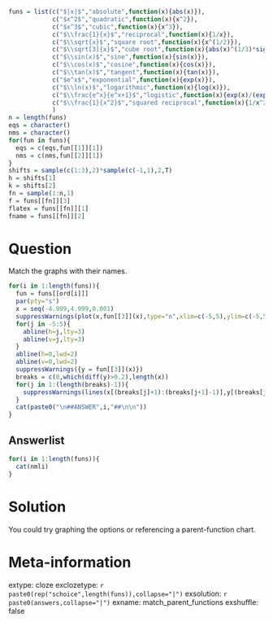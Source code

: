 ```r
funs = list(c("$|x|$","absolute",function(x){abs(x)}),
            c("$x^2$","quadratic",function(x){x^2}),
            c("$x^3$","cubic",function(x){x^3}),
            c("$\\frac{1}{x}$","reciprocal",function(x){1/x}),
            c("$\\sqrt{x}$","square root",function(x){x^(1/2)}),
            c("$\\sqrt[3]{x}$","cube root",function(x){abs(x)^(1/3)*sign(x)}),
            c("$\\sin(x)$","sine",function(x){sin(x)}),
            c("$\\cos(x)$","cosine",function(x){cos(x)}),
            c("$\\tan(x)$","tangent",function(x){tan(x)}),
            c("$e^x$","exponential",function(x){exp(x)}),
            c("$\\ln(x)$","logarithmic",function(x){log(x)}),
            c("$\\frac{e^x}{e^x+1}$","logistic",function(x){exp(x)/(exp(x)+1)}),
            c("$\\frac{1}{x^2}$","squared reciprocal",function(x){1/x^2})
            )
n = length(funs)
eqs = character()
nms = character()
for(fun in funs){
  eqs = c(eqs,fun[[1]][1])
  nms = c(nms,fun[[2]][1])
}
shifts = sample(c(1:3),2)*sample(c(-1,1),2,T)
h = shifts[1]
k = shifts[2]
fn = sample(1:n,1) 
f = funs[[fn]][3]
flatex = funs[[fn]][1]
fname = funs[[fn]][2]
```

Question
========

Match the graphs with their names.

```r
for(i in 1:length(funs)){
  fun = funs[[ord[i]]]
  par(pty="s")
  x = seq(-4.999,4.999,0.001)
  suppressWarnings(plot(x,fun[[3]](x),type="n",xlim=c(-5,5),ylim=c(-5,5),lwd=2,ylab="f(x)",xlab="x"))
  for(j in -5:5){
    abline(h=j,lty=3)
    abline(v=j,lty=3)
  }
  abline(h=0,lwd=2)
  abline(v=0,lwd=2)
  suppressWarnings({y = fun[[3]](x)})
  breaks = c(0,which(diff(y)>0.2),length(x))
  for(j in 1:(length(breaks)-1)){
    suppressWarnings(lines(x[(breaks[j]+1):(breaks[j+1]-1)],y[(breaks[j]+1):(breaks[j+1]-1)],type="l",lwd=4,col="blue"))
  }
  cat(paste0("\n##ANSWER",i,"##\n\n"))
}
```

Answerlist
--------
```r
for(i in 1:length(funs)){
  cat(nmli)
}
```


Solution
========

You could try graphing the options or referencing a parent-function chart.


Meta-information
============
extype: cloze
exclozetype: `r paste0(rep("schoice",length(funs)),collapse="|")`
exsolution: `r paste0(answers,collapse="|")`
exname: match_parent_functions
exshuffle: false
